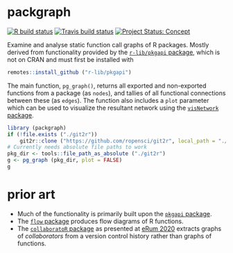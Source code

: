 # packgraph

<!-- badges: start -->
[![R build status](https://github.com/mpadge/packgraph/workflows/R-CMD-check/badge.svg)](https://github.com/mpadge/packgraph/actions)
[![Travis build status](https://travis-ci.org/mpadge/packgraph.svg?branch=master)](https://travis-ci.org/mpadge/packgraph)
[![Project Status: Concept](https://www.repostatus.org/badges/latest/concept.svg)](https://www.repostatus.org/#concept)
<!-- badges: end -->

Examine and analyse static function call graphs of R packages. Mostly derived
from functionality provided by the [`r-lib/pkgapi`
package](https://github.com/r-lib/pkgapi), which is not on CRAN and must first
be installed with

```r
remotes::install_github ("r-lib/pkgapi")
```

The main function, `pg_graph()`, returns all exported and non-exported
functions from a package (as `nodes`), and tallies of all functional
connections between these (as `edges`). The function also includes a `plot`
parameter which can be used to visualize the resultant network using the
[`visNetwork` package](https://github.com/datastorm-open/visNetwork).

```r
library (packgraph)
if (!file.exists ("./git2r"))
    git2r::clone ("https://github.com/ropensci/git2r", local_path = "./git2r")
# Currently needs absolute file paths to work
pkg_dir <- tools::file_path_as_absolute ("./git2r")
g <- pg_graph (pkg_dir, plot = FALSE)
g
```

# prior art

- Much of the functionality is primarily built upon the [`pkgapi`
  package](https://github.com/r-lib/pkgapi).
- The [`flow` package](https://github.com/moodymudskipper/flow) produces flow diagrams of R functions.
- The [`collaboratoR` package](https://github.com/bupaverse/collaborateR) as
  presented at [eRum
  2020](https://milano-r.github.io/erum2020program/regular-talks.html#using-process-mining-principles-to-extract-a-collaboration-graph-from-a-version-control-system-log)
  extracts graphs of *collaborators* from a version control history rather than
  graphs of functions.
